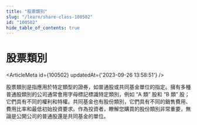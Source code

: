 ```yaml
---
title: "股票類別"
slug: "/learn/share-class-100502"
id: "100502"
hide_table_of_contents: true
---
```



# 股票類別

<ArticleMeta id={100502} updatedAt={'2023-09-26 13:58:51'} />
<div className='border-solid border-b border-t-0 my-4 border-[var(--ifm-color-gray-300)]' />

股票類別是指應用於特定類型的證券，如普通股或共同基金單位的指定。擁有多種普通股類別的公司通常會用字母標記標識特定類別，例如 “A 類” 股和 “B 類” 股；它們具有不同的權利和特權。共同基金也有股份類別，它們具有不同的銷售費用、費用比率和最低初始投資要求。作為投資者，瞭解您購買的股份類別非常重要，無論是公開公司的普通股還是共同基金的單位。
